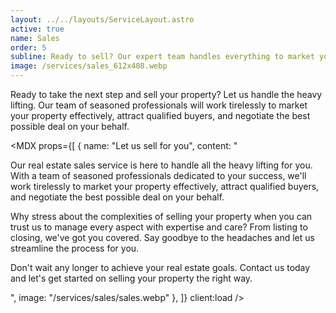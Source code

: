 ```yaml
---
layout: ../../layouts/ServiceLayout.astro
active: true
name: Sales
order: 5
subline: Ready to sell? Our expert team handles everything to market your property, attract buyers, and secure the best deal.
image: /services/sales_612x408.webp
---
```



Ready to take the next step and sell your property? Let us handle the heavy lifting. Our team of seasoned professionals will work tirelessly to market your property effectively, attract qualified buyers, and negotiate the best possible deal on your behalf.

<MDX props={[
  {
    name: "Let us sell for you",
    content: "<p>Our real estate sales service is here to handle all the heavy lifting for you. With a team of seasoned professionals dedicated to your success, we'll work tirelessly to market your property effectively, attract qualified buyers, and negotiate the best possible deal on your behalf.</p><p>Why stress about the complexities of selling your property when you can trust us to manage every aspect with expertise and care? From listing to closing, we've got you covered. Say goodbye to the headaches and let us streamline the process for you.</p><p>Don't wait any longer to achieve your real estate goals. Contact us today and let's get started on selling your property the right way.</p>",
    image: "/services/sales/sales.webp"
  },
]} client:load />